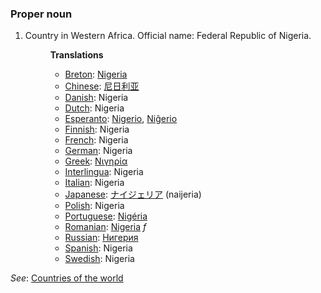 ===Proper noun===
# Country in Western Africa. Official name: Federal Republic of Nigeria.
#:'''Translations'''
#:*[[Breton]]: [[Nigeria]]
#:*[[Chinese]]: [[尼日利亚]]
#:*[[Danish]]: Nigeria
#:*[[Dutch]]: Nigeria
#:*[[Esperanto]]: [[Nigerio]], [[Niĝerio]]
#:*[[Finnish]]: Nigeria
#:*[[French]]: Nigeria
#:*[[German]]: Nigeria
#:*[[Greek]]: [[Νιγηρία]]
#:*[[Interlingua]]: Nigeria
#:*[[Italian]]: Nigeria
#:*[[Japanese]]: [[ナイジェリア]] (naijeria)
#:*[[Polish]]: Nigeria
#:*[[Portuguese]]: [[Nigéria]]
#:*[[Romanian]]: [[Nigeria]] ''f''
#:*[[Russian]]: [[Нигерия]]
#:*[[Spanish]]: Nigeria
#:*[[Swedish]]: Nigeria

''See'': [[Countries of the world]]